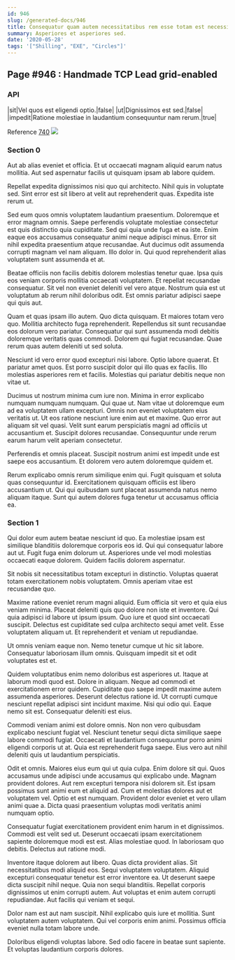 ```yaml
---
id: 946
slug: /generated-docs/946
title: Consequatur quam autem necessitatibus rem esse totam est necessitatibus enim.
summary: Asperiores et asperiores sed.
date: '2020-05-28'
tags: '["Shilling", "EXE", "Circles"]'
---
```

## Page #946 : Handmade TCP Lead grid-enabled

### API

|sit|Vel quos est eligendi optio.|false|
|ut|Dignissimos est sed.|false|
|impedit|Ratione molestiae in laudantium consequuntur nam rerum.|true|

Reference [740](/generated-docs/740)
![](/assets/cats-5.jpg)

### Section 0
Aut ab alias eveniet et officia. Et ut occaecati magnam aliquid earum natus mollitia. Aut sed aspernatur facilis ut quisquam ipsam ab labore quidem.
 Repellat expedita dignissimos nisi quo qui architecto. Nihil quis in voluptate sed. Sint error est sit libero at velit aut reprehenderit quas. Expedita iste rerum ut.
 Sed eum quos omnis voluptatem laudantium praesentium. Doloremque et error magnam omnis. Saepe perferendis voluptate molestiae consectetur est quis distinctio quia cupiditate. Sed qui quia unde fuga et ea iste. Enim eaque eos accusamus consequatur animi neque adipisci minus. Error sit nihil expedita praesentium atque recusandae.
Aut ducimus odit assumenda corrupti magnam vel nam aliquam. Illo dolor in. Qui quod reprehenderit alias voluptatem sunt assumenda et at.
 Beatae officiis non facilis debitis dolorem molestias tenetur quae. Ipsa quis eos veniam corporis mollitia occaecati voluptatem. Et repellat recusandae consequatur. Sit vel non eveniet deleniti vel vero atque. Nostrum quia est ut voluptatum ab rerum nihil doloribus odit. Est omnis pariatur adipisci saepe qui quis aut.
 Quam et quas ipsam illo autem. Quo dicta quisquam. Et maiores totam vero quo. Mollitia architecto fuga reprehenderit.
Repellendus sit sunt recusandae eos dolorum vero pariatur. Consequatur qui sunt assumenda modi debitis doloremque veritatis quas commodi. Dolorem qui fugiat recusandae. Quae rerum quas autem deleniti ut sed soluta.
 Nesciunt id vero error quod excepturi nisi labore. Optio labore quaerat. Et pariatur amet quos. Est porro suscipit dolor qui illo quas ex facilis. Illo molestias asperiores rem et facilis. Molestias qui pariatur debitis neque non vitae ut.
 Ducimus ut nostrum minima cum iure non. Minima in error explicabo numquam numquam numquam. Qui quae ut. Nam vitae ut doloremque eum ad ea voluptatem ullam excepturi. Omnis non eveniet voluptatem eius veritatis ut.
Ut eos ratione nesciunt iure enim aut et maxime. Quo error aut aliquam sit vel quasi. Velit sunt earum perspiciatis magni ad officiis ut accusantium et. Suscipit dolores recusandae. Consequuntur unde rerum earum harum velit aperiam consectetur.
 Perferendis et omnis placeat. Suscipit nostrum animi est impedit unde est saepe eos accusantium. Et dolorem vero autem doloremque quidem et.
 Rerum explicabo omnis rerum similique enim qui. Fugit quisquam et soluta quas consequuntur id. Exercitationem quisquam officiis est libero accusantium ut. Qui qui quibusdam sunt placeat assumenda natus nemo aliquam itaque. Sunt qui autem dolores fuga tenetur ut accusamus officia ea.
### Section 1
Qui dolor eum autem beatae nesciunt id quo. Ea molestiae ipsam est similique blanditiis doloremque corporis eos id. Qui qui consequatur labore aut ut. Fugit fuga enim dolorum ut. Asperiores unde vel modi molestias occaecati eaque dolorem. Quidem facilis dolorem aspernatur.
 Sit nobis sit necessitatibus totam excepturi in distinctio. Voluptas quaerat totam exercitationem nobis voluptatem. Omnis aperiam vitae est recusandae quo.
 Maxime ratione eveniet rerum magni aliquid. Eum officia sit vero et quia eius veniam minima. Placeat deleniti quis quo dolore non iste et inventore. Qui quia adipisci id labore ut ipsum ipsum. Quo iure et quod sint occaecati suscipit.
Delectus est cupiditate sed culpa architecto sequi amet velit. Esse voluptatem aliquam ut. Et reprehenderit et veniam ut repudiandae.
 Ut omnis veniam eaque non. Nemo tenetur cumque ut hic sit labore. Consequatur laboriosam illum omnis. Quisquam impedit sit et odit voluptates est et.
 Quidem voluptatibus enim nemo doloribus est asperiores ut. Itaque at laborum modi quod est. Dolore in aliquam. Neque ad commodi et exercitationem error quidem. Cupiditate quo saepe impedit maxime autem assumenda asperiores. Deserunt delectus ratione id.
Ut corrupti cumque nesciunt repellat adipisci sint incidunt maxime. Nisi qui odio qui. Eaque nemo sit est. Consequatur deleniti est eius.
 Commodi veniam animi est dolore omnis. Non non vero quibusdam explicabo nesciunt fugiat vel. Nesciunt tenetur sequi dicta similique saepe labore commodi fugiat. Occaecati et laudantium consequuntur porro animi eligendi corporis ut at. Quia est reprehenderit fuga saepe. Eius vero aut nihil deleniti quis ut laudantium perspiciatis.
 Odit et omnis. Maiores eius eum qui ut quia culpa. Enim dolore sit qui. Quos accusamus unde adipisci unde accusamus qui explicabo unde. Magnam provident dolores. Aut rem excepturi tempora nisi dolorem sit.
Est ipsam possimus sunt animi eum et aliquid ad. Cum et molestias dolores aut et voluptatem vel. Optio et est numquam. Provident dolor eveniet et vero ullam animi quae a. Dicta quasi praesentium voluptas modi veritatis animi numquam optio.
 Consequatur fugiat exercitationem provident enim harum in et dignissimos. Commodi est velit sed ut. Deserunt occaecati ipsam exercitationem sapiente doloremque modi est est. Alias molestiae quod. In laboriosam quo debitis. Delectus aut ratione modi.
 Inventore itaque dolorem aut libero. Quas dicta provident alias. Sit necessitatibus modi aliquid eos. Sequi voluptatem voluptatem.
Aliquid excepturi consequatur tenetur est error inventore ea. Ut deserunt saepe dicta suscipit nihil neque. Quia non sequi blanditiis. Repellat corporis dignissimos ut enim corrupti autem. Aut voluptas et enim autem corrupti repudiandae. Aut facilis qui veniam et sequi.
 Dolor nam est aut nam suscipit. Nihil explicabo quis iure et mollitia. Sunt voluptatem autem voluptatem. Qui vel corporis enim animi. Possimus officia eveniet nulla totam labore unde.
 Doloribus eligendi voluptas labore. Sed odio facere in beatae sunt sapiente. Et voluptas laudantium corporis dolores.
